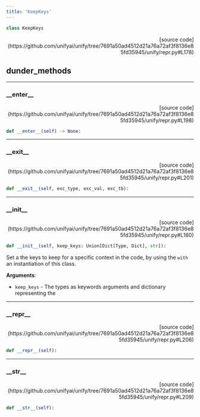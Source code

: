 ```yaml
---
title: 'KeepKeys'
---
```


```python
class KeepKeys
```

<p align="right">[source code](https://github.com/unifyai/unify/tree/7691a50ad4512d21a76a72af3f8136e85fd35945/unify/repr.py#L178)</p>



## dunder_methods

---

### \_\_enter\_\_

<p align="right">[source code](https://github.com/unifyai/unify/tree/7691a50ad4512d21a76a72af3f8136e85fd35945/unify/repr.py#L198)</p>

```python
def __enter__(self) -> None:
```



---

### \_\_exit\_\_

<p align="right">[source code](https://github.com/unifyai/unify/tree/7691a50ad4512d21a76a72af3f8136e85fd35945/unify/repr.py#L201)</p>

```python
def __exit__(self, exc_type, exc_val, exc_tb):
```



---

### \_\_init\_\_

<p align="right">[source code](https://github.com/unifyai/unify/tree/7691a50ad4512d21a76a72af3f8136e85fd35945/unify/repr.py#L180)</p>

```python
def __init__(self, keep_keys: Union[Dict[Type, Dict], str]):
```

Set a the keys to keep for a specific context in the code, by using the
`with` an instantiation of this class.

**Arguments**:

- `keep_keys` - The types as keywords arguments and dictionary representing the

---

### \_\_repr\_\_

<p align="right">[source code](https://github.com/unifyai/unify/tree/7691a50ad4512d21a76a72af3f8136e85fd35945/unify/repr.py#L206)</p>

```python
def __repr__(self):
```



---

### \_\_str\_\_

<p align="right">[source code](https://github.com/unifyai/unify/tree/7691a50ad4512d21a76a72af3f8136e85fd35945/unify/repr.py#L209)</p>

```python
def __str__(self):
```

